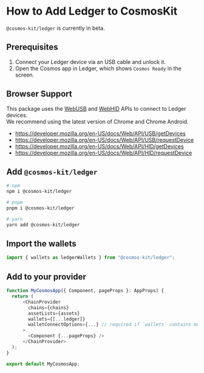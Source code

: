 # How to Add Ledger to CosmosKit

`@cosmos-kit/ledger` is currently in beta.

## Prerequisites

1. Connect your Ledger device via an USB cable and unlock it.
2. Open the Cosmos app in Ledger, which shows `Cosmos Ready` in the screen.

## Browser Support

This package uses the [WebUSB](https://caniuse.com/webusb) and [WebHID](https://caniuse.com/webhid) APIs to connect to Ledger devices.  
We recommend using the latest version of Chrome and Chrome Android.

- https://developer.mozilla.org/en-US/docs/Web/API/USB/getDevices
- https://developer.mozilla.org/en-US/docs/Web/API/USB/requestDevice
- https://developer.mozilla.org/en-US/docs/Web/API/HID/getDevices
- https://developer.mozilla.org/en-US/docs/Web/API/HID/requestDevice

## Add `@cosmos-kit/ledger`

```sh
# npm
npm i @cosmos-kit/ledger

# pnpm
pnpm i @cosmos-kit/ledger

# yarn
yarn add @cosmos-kit/ledger
```

## Import the wallets

```js
import { wallets as ledgerWallets } from "@cosmos-kit/ledger";
```

## Add to your provider

```js
function MyCosmosApp({ Component, pageProps }: AppProps) {
  return (
      <ChainProvider
        chains={chains}
        assetLists={assets}
        wallets={[...ledger]}
        walletConnectOptions={...} // required if `wallets` contains mobile wallets
      >
        <Component {...pageProps} />
      </ChainProvider>
  );
}

export default MyCosmosApp;
```
